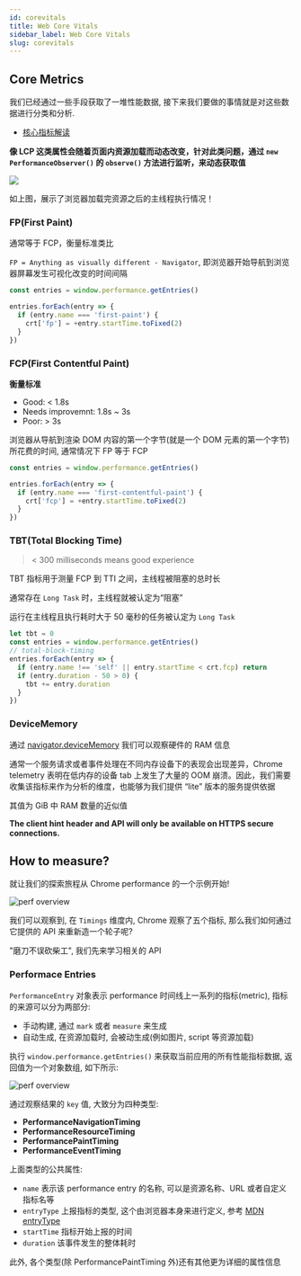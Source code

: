 ```yaml
---
id: corevitals
title: Web Core Vitals
sidebar_label: Web Core Vitals
slug: corevitals
---
```



## Core Metrics

我们已经通过一些手段获取了一堆性能数据, 接下来我们要做的事情就是对这些数据进行分类和分析.

- [核心指标解读](https://web.dev/lcp/)

**像 LCP 这类属性会随着页面内资源加载而动态改变，针对此类问题，通过 `new PerformanceObserver()` 的 `observe()` 方法进行监听，来动态获取值**

<img src="/img/browser/wpm/corevitals.svg" />

如上图，展示了浏览器加载完资源之后的主线程执行情况！

### FP(First Paint)

通常等于 FCP，衡量标准类比

`FP = Anything as visually different - Navigator`, 即浏览器开始导航到浏览器屏幕发生可视化改变的时间间隔

```typescript
const entries = window.performance.getEntries()

entries.forEach(entry => {
  if (entry.name === 'first-paint') {
    crt['fp'] = +entry.startTime.toFixed(2)
  }
})
```



### FCP(First Contentful Paint)

**衡量标准**

- Good: < 1.8s
- Needs improvemnt: 1.8s ~ 3s
- Poor: > 3s

浏览器从导航到渲染 DOM 内容的第一个字节(就是一个 DOM 元素的第一个字节)所花费的时间, 通常情况下 FP 等于 FCP

```typescript
const entries = window.performance.getEntries()

entries.forEach(entry => {
  if (entry.name === 'first-contentful-paint') {
    crt['fcp'] = +entry.startTime.toFixed(2)
  }
})
```



### TBT(Total Blocking Time)

> < 300 milliseconds means good experience

TBT 指标用于测量 FCP 到 TTI 之间，主线程被阻塞的总时长

通常存在 `Long Task` 时，主线程就被认定为“阻塞”

运行在主线程且执行耗时大于 50 毫秒的任务被认定为 `Long Task`

```typescript
let tbt = 0  
const entries = window.performance.getEntries()
// total-block-timing
entries.forEach(entry => {
  if (entry.name !== 'self' || entry.startTime < crt.fcp) return
  if (entry.duration - 50 > 0) {
    tbt += entry.duration
  }
})
```






### DeviceMemory

通过 [navigator.deviceMemory](https://github.com/w3c/device-memory) 我们可以观察硬件的 RAM 信息

通常一个服务请求或者事件处理在不同内存设备下的表现会出现差异，Chrome telemetry 表明在低内存的设备 tab 上发生了大量的 OOM 崩溃。因此，我们需要收集该指标来作为分析的维度，也能够为我们提供 “lite” 版本的服务提供依据

其值为 GiB 中 RAM 数量的近似值

**The client hint header and API will only be available on HTTPS secure connections.**


## How to measure?

就让我们的探索旅程从 Chrome performance 的一个示例开始!

![perf overview](/img/browser/wpm/overview.gif)

我们可以观察到, 在 `Timings` 维度内, Chrome 观察了五个指标, 那么我们如何通过它提供的 API 来重新造一个轮子呢?

"磨刀不误砍柴工", 我们先来学习相关的 API



### Performace Entries

`PerformanceEntry` 对象表示 performance 时间线上一系列的指标(metric), 指标的来源可以分为两部分:

- 手动构建, 通过 `mark` 或者 `measure` 来生成
- 自动生成, 在资源加载时, 会被动生成(例如图片, script 等资源加载)

执行 `window.performance.getEntries()` 来获取当前应用的所有性能指标数据, 返回值为一个对象数组, 如下所示:

![perf overview](/img/browser/wpm/entry.png)

通过观察结果的 `key` 值, 大致分为四种类型:

- **PerformanceNavigationTiming**
- **PerformanceResourceTiming**
- **PerformancePaintTiming**
- **PerformanceEventTiming**

上面类型的公共属性:

- `name` 表示该 performance entry 的名称, 可以是资源名称、URL 或者自定义指标名等
- `entryType` 上报指标的类型, 这个由浏览器本身来进行定义, 参考 [MDN entryType](https://developer.mozilla.org/zh-CN/docs/Web/API/PerformanceEntry/entryType)
- `startTime` 指标开始上报的时间
- `duration` 该事件发生的整体耗时

此外, 各个类型(除 PerformancePaintTiming 外)还有其他更为详细的属性信息

